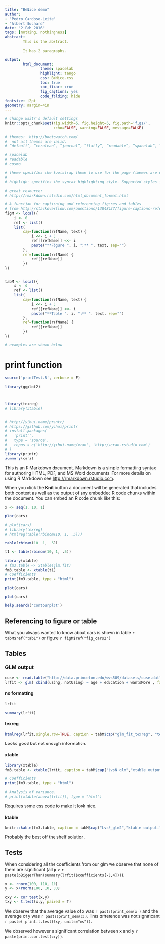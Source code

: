 ```yaml
---
title: "BeNice demo"
author: 
- "Pedro Cardoso-Leite"
- "Albert Buchard"
date: "2 Feb 2016"
tags: [nothing, nothingness]
abstract:
        This is the abstract.
        
        It has 2 paragraphs.

output:
        html_document:
                theme: spacelab
                highlight: tango
                css: BeNice.css
                toc: true
                toc_float: true
                fig_captions: yes
                code_folding: hide
fontsize: 12pt
geometry: margin=4in
---
```


```r
# change knitr's default settings
knitr::opts_chunk$set(fig.width=5, fig.height=5, fig.path='figs/',
                      echo=FALSE, warning=FALSE, message=FALSE)

# themes:  http://bootswatch.com/
#  not all themes are valid.
# “default”, “cerulean”, “journal”, “flatly”, “readable”, “spacelab”, “united”, “cosmo”

# spacelab
# readable
# cosmo

# theme specifies the Bootstrap theme to use for the page (themes are drawn from the Bootswatch theme library). Valid themes include "default", "cerulean", "journal", "flatly", "readable", "spacelab", "united", "cosmo", "lumen", "paper", "sandstone", "simplex", and "yeti". Pass null for no theme (in this case you can use the css parameter to add your own styles).
# 
# highlight specifies the syntax highlighting style. Supported styles include "default", "tango", "pygments", "kate", "monochrome", "espresso", "zenburn", "haddock", and "textmate". Pass null to prevent syntax highlighting.

# great resource:
# http://rmarkdown.rstudio.com/html_document_format.html
```






```r
# A function for captioning and referencing figures and tables
# from http://stackoverflow.com/questions/13848137/figure-captions-references-using-knitr-and-markdown-to-html
figM <- local({
    i <- 0
    ref <- list()
    list(
        cap=function(refName, text) {
            i <<- i + 1
            ref[[refName]] <<- i
            paste("**Figure ", i, ":** ", text, sep="")
        },
        ref=function(refName) {
            ref[[refName]]
        })
})


tabM <- local({
    i <- 0
    ref <- list()
    list(
        cap=function(refName, text) {
            i <<- i + 1
            ref[[refName]] <<- i
            paste("**Table ", i, ":** ", text, sep="")
        },
        ref=function(refName) {
            ref[[refName]]
        })
})

# examples are shown below
```

# print function
```r
source('printTest.R', verbose = F)
```

```r



library(ggplot2)



library(texreg)
# library(xtable)


# http://yihui.name/printr/
# https://github.com/yihui/printr
# install.packages(
#   'printr',
#   type = 'source',
#   repos = c('http://yihui.name/xran', 'http://cran.rstudio.com')
# )
library(printr)
summary(cars)
```










This is an R Markdown document. Markdown is a simple formatting syntax for authoring HTML, PDF, and MS Word documents. For more details on using R Markdown see <http://rmarkdown.rstudio.com>.

When you click the **Knit** button a document will be generated that includes both content as well as the output of any embedded R code chunks within the document. You can embed an R code chunk like this:



```r
x <- seq(1, 10, 1)
```










```r
plot(cars)
```



```r
# plot(cars)
# library(texreg)
# htmlreg(table(rbinom(10, 1, .5)))

table(rbinom(10, 1, .5))


```



```r

t1 <- table(rbinom(10, 1, .5))

library(xtable)
# fm3.table <- xtable(glm.fit)
fm3.table <- xtable(t1)
# Coefficients
print(fm3.table, type = "html")
```



```r
plot(cars)
```





```r
plot(cars)
```







```r
help.search('contourplot')
```



## Referencing to figure or table {#identifier .class1 .class2 key=value key=value}
What you always wanted to know about cars is shown in table `r tabM$ref("tab1")` or figure `r figM$ref("fig_cars2")`


## Tables
### GLM output
```r
cuse <- read.table("http://data.princeton.edu/wws509/datasets/cuse.dat", header=TRUE)
lrfit <- glm( cbind(using, notUsing) ~ age + education + wantsMore , family = binomial, data=cuse)
```

#### no formatting


```r
lrfit
```




```r
summary(lrfit)
```











#### texreg
```r
htmlreg(lrfit,single.row=TRUE, caption = tabM$cap("glm_fit_texreg", "texreg table output."))
```
Looks good but not enough information.




#### xtable
```r
library(xtable)
fm3.table <- xtable(lrfit, caption = tabM$cap("LvsN_glm","xtable output."))

# Coefficients
print(fm3.table, type = "html")

# Analysis of variance.
# print(xtable(anova(lrfit)), type = "html")
```

Requires some css code to make it look nice.


#### ktable
```r

knitr::kable(fm3.table, caption = tabM$cap("LvsN_glm2","ktable output."))
```
Probably the best off the shelf solution.






## Tests






When considering all the coefficients from our glm we observe that none of them are significant (all p > `r paste(pBiggerThan(summary(lrfit)$coefficients[-1,4]))`). 






```r
x <- rnorm(100, 110, 10)
y <- x+rnorm(100, 10, 10)

cxy <- cor.test(x,y)
txy <- t.test(x,y, paired = T)
```

We observe that the average value of x was `r paste(print_sem(x))` and the average of y was `r paste(print_sem(x))`. This difference was not significant `r paste( print.t.test(txy, units="ms"))`.


We observed however a significant correlation between x and y `r paste(print.cor.test(cxy))`.






